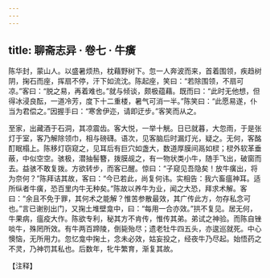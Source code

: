 ```yaml
---
---
---
```

title: 聊斋志异 · 卷七 · 牛癀
---

陈华封，蒙山人。以盛暑烦热，枕藉野树下。忽一人奔波而来，首着围领，疾趋树阴，掬石而座，挥扇不停，汗下如流沈。陈起座，笑曰：“若除围领，不扇可凉。”客曰：“脱之易，再着难也。”就与倾谈，颇极蕴藉。既而曰：“此时无他想，但得冰浸良酝，一道冷芳，度下十二重楼，暑气可消一半。”陈笑曰：“此愿易遂，仆当为君偿之。”因握手曰：“寒舍伊迩，请即迂步。”客笑而从之。

至家，出藏酒于石洞，其凉震齿。客大悦，一举十觥。日已就暮，大忽雨，于是张灯于室，客乃解除领巾，相与磅礴。语次，见客脑后时漏灯光，疑之。无何，客酩酊眠榻上。陈移灯窃窥之，见耳后有巨穴如盏大，数道厚膜间鬲如棂；棂外软革垂蔽，中似空空。骇极，潜抽髻簪，拨膜觇之，有一物状类小牛，随手飞出，破窗而去。益骇不敢复拨。方欲转步，而客已醒。惊曰：“子窥见吾隐矣！放牛癀出，将为奈何？”陈拜诘其故，客曰：“今已若此，尚复何讳。实相告：我六畜瘟神耳。适所纵者牛癀，恐百里内牛无种矣。”陈故以养牛为业，闻之大恐，拜求术解。客曰：“余且不免于罪，其何术之能解？惟苦参散最效，其广传此方，勿存私念可也。”言已谢别出门，又掬土堆壁龛中，曰：“每用一合亦效。”拱不复见。居无何，牛果病，瘟疫大作。陈欲专利，秘其方不肯传，惟传其弟。弟试之神验。而陈自锉啖牛，殊罔所效。有牛两百蹄陵，倒毙殆尽；遗老牡牛四五头，亦逡巡就死。中心懊恼，无所用力。忽忆龛中掬土，念未必效，姑妄投之，经夜牛乃尽起。始悟药之不灵，乃神罚其私也。后数年，牝牛繁育，渐复其故。

【注释】

